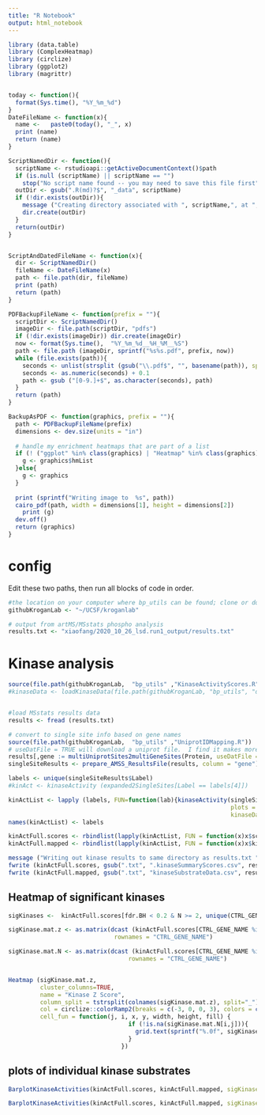 ```yaml
---
title: "R Notebook"
output: html_notebook
---
```

```r
library (data.table)
library (ComplexHeatmap)
library (circlize)
library (ggplot2)
library (magrittr)


today <- function(){
  format(Sys.time(), "%Y_%m_%d")
}
DateFileName <- function(x){
  name <-   paste0(today(), "_", x)
  print (name)
  return (name)
}

ScriptNamedDir <- function(){
  scriptName <- rstudioapi::getActiveDocumentContext()$path
  if (is.null (scriptName) || scriptName == "")
    stop("No script name found -- you may need to save this file first")
  outDir <- gsub(".R(md)?$", "_data", scriptName)
  if (!dir.exists(outDir)){
    message ("Creating directory associated with ", scriptName,", at ", outDir)
    dir.create(outDir)
  }
  return(outDir)
}


ScriptAndDatedFileName <- function(x){
  dir <- ScriptNamedDir()
  fileName <- DateFileName(x)
  path <- file.path(dir, fileName)
  print (path)
  return (path)
}

PDFBackupFileName <- function(prefix = ""){
  scriptDir <- ScriptNamedDir()
  imageDir <- file.path(scriptDir, "pdfs")
  if (!dir.exists(imageDir)) dir.create(imageDir)
  now <- format(Sys.time(),  "%Y_%m_%d__%H_%M__%S")
  path <- file.path (imageDir, sprintf("%s%s.pdf", prefix, now))
  while (file.exists(path)){
    seconds <- unlist(strsplit (gsub("\\.pdf$", "", basename(path)), split = "_"))[8]
    seconds <- as.numeric(seconds) + 0.1
    path <- gsub ("[0-9.]+$", as.character(seconds), path)
  }
  return (path)
}

BackupAsPDF <- function(graphics, prefix = ""){
  path <- PDFBackupFileName(prefix)
  dimensions <- dev.size(units = "in")
  
  # handle my enrichment heatmaps that are part of a list
  if (! ("ggplot" %in% class(graphics) | "Heatmap" %in% class(graphics) | "HeatmapList" %in% class(graphics))){
    g <- graphics$hmList    
  }else{
    g <- graphics
  }
  
  print (sprintf("Writing image to  %s", path))
  cairo_pdf(path, width = dimensions[1], height = dimensions[2])
    print (g)
  dev.off()
  return (graphics)
}

```

# config
Edit these two paths, then run all blocks of code in order.
```r
#the location on your computer where bp_utils can be found; clone or download from link at https://github.com/kroganlab
githubKroganLab <- "~/UCSF/kroganlab"

# output from artMS/MSstats phospho analysis
results.txt <- "xiaofang/2020_10_26_lsd.run1_output/results.txt"

```


# Kinase analysis

```r
source(file.path(githubKroganLab,  "bp_utils" ,"KinaseActivityScores.R"))
#kinaseData <- loadKinaseData(file.path(githubKroganLab, "bp_utils", "data", "kinaseSiteList_BachmanGyoriSorger2019.csv.gz"))[]


#load MSstats results data
results <- fread (results.txt)

# convert to single site info based on gene names
source(file.path(githubKroganLab,  "bp_utils" ,"UniprotIDMapping.R"))
# useDatFile = TRUE will download a uniprot file.  I find it makes more/better matches than the default BioConductor annotation dB
results[,gene := multiUniprotSites2multiGeneSites(Protein, useDatFile = TRUE)] 
singleSiteResults <- prepare_AMSS_ResultsFile(results, column = "gene")

labels <- unique(singleSiteResults$Label)
#kinAct <- kinaseActivity (expanded2SingleSites[Label == labels[4]])

kinActList <- lapply (labels, FUN=function(lab){kinaseActivity(singleSiteResults[Label == lab & representative==TRUE],
                                                               plots = FALSE,
                                                               kinaseData = kinaseData)})
names(kinActList) <- labels

kinActFull.scores <- rbindlist(lapply(kinActList, FUN = function(x)x$scores), idcol="Label")
kinActFull.mapped <- rbindlist(lapply(kinActList, FUN = function(x)x$kinaseMapped)) # Label is already in these tables

message ("Writing out kinase results to same directory as results.txt ", results.txt)
fwrite (kinActFull.scores, gsub(".txt", ".kinaseSummaryScores.csv", results.txt))
fwrite (kinActFull.mapped, gsub(".txt", "kinaseSubstrateData.csv", results.txt))

```

## Heatmap of significant kinases
```r
sigKinases <-  kinActFull.scores[fdr.BH < 0.2 & N >= 2, unique(CTRL_GENE_NAME)]

sigKinase.mat.z <- as.matrix(dcast (kinActFull.scores[CTRL_GENE_NAME %in% sigKinases], CTRL_GENE_NAME~Label, value.var = "Z"),
                              rownames = "CTRL_GENE_NAME")

sigKinase.mat.N <- as.matrix(dcast (kinActFull.scores[CTRL_GENE_NAME %in% sigKinases], CTRL_GENE_NAME~Label, value.var = "N"),
                                  rownames = "CTRL_GENE_NAME")


Heatmap (sigKinase.mat.z, 
         cluster_columns=TRUE, 
         name = "Kinase Z Score",
         column_split = tstrsplit(colnames(sigKinase.mat.z), split="_")[[1]],
         col = circlize::colorRamp2(breaks = c(-3, 0, 0, 3), colors = c("blue", "gray", "gray", "red")),  # two midpoints in case you want to have a wider gray bar around 0
         cell_fun = function(j, i, x, y, width, height, fill) {
                                  if (!is.na(sigKinase.mat.N[i,j])){
                                    grid.text(sprintf("%.0f", sigKinase.mat.N[i, j]), x, y, gp = gpar(fontsize=10, col="white"))
                                  }
                                })


```


## plots of individual kinase substrates


```r
BarplotKinaseActivities(kinActFull.scores, kinActFull.mapped, sigKinases = sigKinases)

BarplotKinaseActivities(kinActFull.scores, kinActFull.mapped, sigKinases = sigKinases, reverse=TRUE)

```